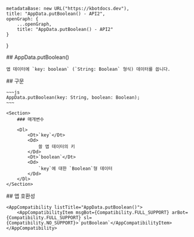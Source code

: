 
    metadataBase: new URL("https://kbotdocs.dev"),
    title: "AppData.putBoolean() - API2",
    openGraph: {
        ...openGraph,
        title: "AppData.putBoolean() - API2"
    }
}

<Section>
    ## AppData.putBoolean()

    앱 데이터에 `key: boolean` (`String: Boolean` 형식) 데이터를 씁니다.
</Section>
<Section>
    ## 구문

    ~~~js
    AppData.putBoolean(key: String, boolean: Boolean);
    ~~~

    <Section>
        ### 매개변수

        <Dl>
            <Dt>`key`</Dt>
            <Dd>
                쓸 앱 데이터의 키
            </Dd>
            <Dt>`boolean`</Dt>
            <Dd>
                `key`에 대한 `Boolean`형 데이터
            </Dd>
        </Dl>
    </Section>
</Section>
<Section>
    ## 앱 호환성

    <AppCompatibility listTitle="AppData.putBoolean()">
        <AppCompatibilityItem msgBot={Compatibility.FULL_SUPPORT} arBot={Compatibility.FULL_SUPPORT} sl={Compatibility.NO_SUPPORT}>`putBoolean`</AppCompatibilityItem>
    </AppCompatibility>
</Section>